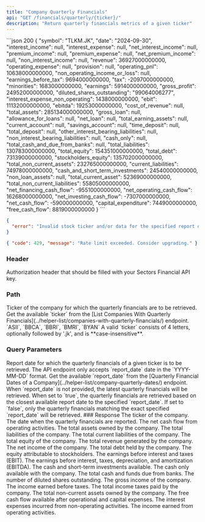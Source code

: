 ```yaml
---
title: "Company Quarterly Financials"
api: "GET /financials/quarterly/{ticker}/"
description: "Return quarterly financials metrics of a given ticker"
---
```


<ResponseExample>
```json 200
{
    "symbol": "TLKM.JK",
    "date": "2024-09-30",
    "interest_income": null,
    "interest_expense": null,
    "net_interest_income": null,
    "premium_income": null,
    "premium_expense": null,
    "net_premium_income": null,
    "non_interest_income": null,
    "revenue": 36927000000000,
    "operating_expense": null,
    "provision": null,
    "operating_pnl": 10638000000000,
    "non_operating_income_or_loss": null,
    "earnings_before_tax": 9694000000000,
    "tax": -2097000000000,
    "minorities": 1683000000000,
    "earnings": 5914000000000,
    "gross_profit": 24952000000000,
    "diluted_shares_outstanding": "99064006277",
    "interest_expense_non_operating": 1438000000000,
    "ebit": 11132000000000,
    "ebitda": 19253000000000,
    "cost_of_revenue": null,
    "total_assets": 285134000000000,
    "gross_loan": null,
    "allowance_for_loans": null,
    "net_loan": null,
    "total_earning_assets": null,
    "current_account": null,
    "savings_account": null,
    "time_deposit": null,
    "total_deposit": null,
    "other_interest_bearing_liabilities": null,
    "non_interest_bearing_liabilities": null,
    "cash_only": null,
    "total_cash_and_due_from_banks": null,
    "total_liabilities": 130783000000000,
    "total_equity": 154351000000000,
    "total_debt": 73139000000000,
    "stockholders_equity": 135702000000000,
    "total_non_current_assets": 232765000000000,
    "current_liabilities": 74978000000000,
    "cash_and_short_term_investments": 24540000000000,
    "non_loan_assets": null,
    "total_current_asset": 52369000000000,
    "total_non_current_liabilities": 55805000000000,
    "net_financing_cash_flow": -9551000000000,
    "net_operating_cash_flow": 16268000000000,
    "net_investing_cash_flow": -7307000000000,
    "net_cash_flow": -590000000000,
    "capital_expenditure": 7449000000000,
    "free_cash_flow": 8819000000000
}
```

```json 400
{
  "error": "Invalid stock ticker and/or data for the specified report date does not exist."
}
```

```json 429
{ "code": 429, "message": "Rate limit exceeded. Consider upgrading." }
```

</ResponseExample>

### Header

<ParamField header="Authorization" type="string" required>
  Authorization header that should be filled with your Sectors Financial API
  key.
</ParamField>

### Path

<ParamField path="ticker" type="string" required>
  Ticker of the company for which the quarterly financials are to be retrieved.
  <AccordionGroup>
    <Accordion title="Get the available ticker">
      Get the available `ticker` from the [List Companies With Quarterly
      Financials](../helper-list/companies-with-quarterly-financials/) endpoint.
    </Accordion>
    <Accordion title="Examples of the ticker">
      `ASII`, `BBCA`, `BBRI`, `BMRI`, `BYAN`
    </Accordion>
    <Accordion title="Format">
      A valid `ticker` consists of 4 letters, optionally followed by '.jk', and
      is **case-insensitive**.
    </Accordion>
  </AccordionGroup>
</ParamField>

### Query Parameters

<ParamField query="report_date" type="string">
  Report date for which the quarterly financials of a given ticker is to be
  retrieved.
  <AccordionGroup>
    <Accordion title="Format">
      The API endpoint only accepts `report_date` date in the `YYYY-MM-DD`
      format.
    </Accordion>
    <Accordion title="Get the available report_date">
      Get the available `report_date` from the [Quarterly Financial Dates of a
      Company](../helper-list/company-quarterly-dates/) endpoint.
    </Accordion>
    <Accordion title="Default value">
      When `report_date` is not provided, the latest quarterly financials will
      be retrieved.
    </Accordion>
  </AccordionGroup>
</ParamField>

<ParamField query="approx" type="boolean" default="true">
  When set to `true`, the quarterly financials are retrieved based on the
  closest available report date to the specified `report_date`. If set to
  `false`, only the quarterly financials matching the exact specified
  `report_date` will be retrieved.
</ParamField>
### Response

<ResponseField name="symbol" type="string">
  The ticker of the company.
</ResponseField>

<ResponseField name="date" type="string">
  The date when the quarterly financials are reported.
</ResponseField>

<ResponseField name="net_operating_cash_flow" type="number">
  The net cash flow from operating activities.
</ResponseField>

<ResponseField name="total_assets" type="number">
  The total assets owned by the company.
</ResponseField>

<ResponseField name="total_liabilities" type="number">
  The total liabilities of the company.
</ResponseField>

<ResponseField name="total_current_liabilities" type="number">
  The total current liabilities of the company.
</ResponseField>

<ResponseField name="total_equity" type="number">
  The total equity of the company.
</ResponseField>

<ResponseField name="total_revenue" type="number">
  The total revenue generated by the company.
</ResponseField>

<ResponseField name="net_income" type="number">
  The net income of the company.
</ResponseField>

<ResponseField name="total_debt" type="number">
  The total debt held by the company.
</ResponseField>

<ResponseField name="stockholders_equity" type="number">
  The equity attributable to stockholders.
</ResponseField>

<ResponseField name="ebit" type="number">
  The earnings before interest and taxes (EBIT).
</ResponseField>

<ResponseField name="ebitda" type="number">
  The earnings before interest, taxes, depreciation, and amortization (EBITDA).
</ResponseField>

<ResponseField name="cash_and_short_term_investments" type="number">
  The cash and short-term investments available.
</ResponseField>

<ResponseField name="cash_only" type="number">
  The cash only available with the company.
</ResponseField>

<ResponseField name="total_cash_and_due_from_banks" type="number">
  The total cash and funds due from banks.
</ResponseField>

<ResponseField name="diluted_shares_outstanding" type="number">
  The number of diluted shares outstanding.
</ResponseField>

<ResponseField name="gross_income" type="number">
  The gross income of the company.
</ResponseField>

<ResponseField name="pretax_income" type="number">
  The income earned before taxes.
</ResponseField>

<ResponseField name="income_taxes" type="number">
  The total income taxes paid by the company.
</ResponseField>

<ResponseField name="total_non_current_assets" type="number">
  The total non-current assets owned by the company.
</ResponseField>

<ResponseField name="free_cash_flow" type="number">
  The free cash flow available after operational and capital expenses.
</ResponseField>

<ResponseField name="interest_expense_non_operating" type="number">
  The interest expenses incurred from non-operating activities.
</ResponseField>

<ResponseField name="operating_income" type="number">
  The income earned from operating activities.
</ResponseField>
